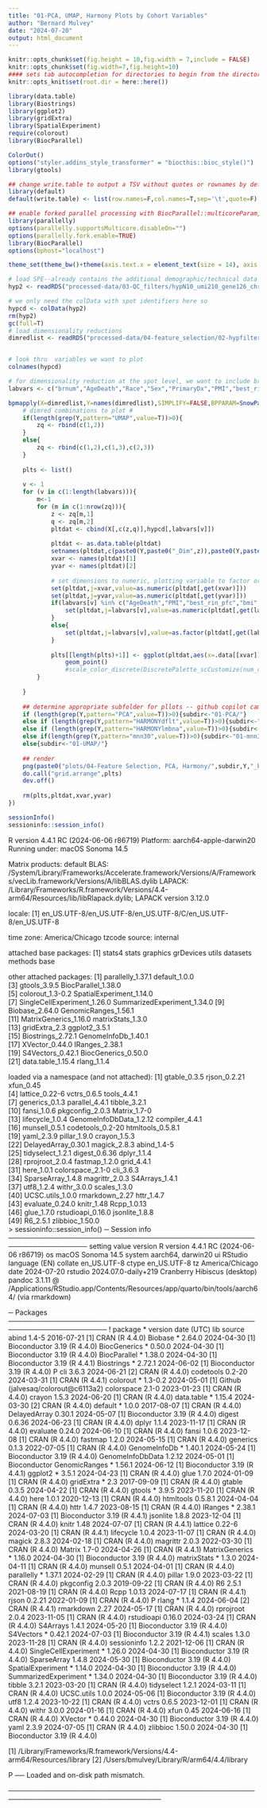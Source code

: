 ```yaml
---
title: "01-PCA, UMAP, Harmony Plots by Cohort Variables"
author: "Bernard Mulvey"
date: "2024-07-20"
output: html_document
---
```


```r
knitr::opts_chunk$set(fig.height = 10,fig.width = 7,include = FALSE)
knitr::opts_chunk$set(fig.width=7,fig.height=10)
#### sets tab autocompletion for directories to begin from the directory containing the .Rproj session, instead of the script's directory if different
knitr::opts_knit$set(root.dir = here::here())

library(data.table)
library(Biostrings)
library(ggplot2)
library(gridExtra)
library(SpatialExperiment)
require(colorout)
library(BiocParallel)

ColorOut()
options("styler.addins_style_transformer" = "biocthis::bioc_style()")
library(gtools)

## change write.table to output a TSV without quotes or rownames by default
library(default)
default(write.table) <- list(row.names=F,col.names=T,sep='\t',quote=F)

## enable forked parallel processing with BiocParallel::multicoreParam, future::, etc. seemed to need this a couple times, but otherwise havent so its here as a preventative measure.
library(parallelly)
options(parallelly.supportsMulticore.disableOn="")
options(parallelly.fork.enable=TRUE)
library(BiocParallel)
options(bphost="localhost")

theme_set(theme_bw()+theme(axis.text.x = element_text(size = 14), axis.title.x = element_text(size = 16), axis.text.y = element_text(size = 14), axis.title.y = element_text(size =16), plot.title = element_text(size = 20,hjust=0.5), strip.text = element_text(size=18), legend.text = element_text(size=10), legend.title = element_text(size=11,hjust=0.5)))
```

```r
# load SPE--already contains the additional demographic/technical data at this point (age, sex, BMI, PMI, best RIN from cortex..), with samples rotated
hyp2 <- readRDS("processed-data/03-QC_filters/hypN10_umi210_gene126_chrm50_spotsweeped_lognorm_rotsNmirrors_071924.RDS")

# we only need the colData with spot identifiers here so
hypcd <- colData(hyp2)
rm(hyp2)
gc(full=T)
# load dimensionality reductions
dimredlist <- readRDS("processed-data/04-feature_selection/02-hypfiltered_4featureset-pca-umap-harmonydefault-harmonylambdanull-mnn30_reducedDim_slot.RDS")


# look thru  variables we want to plot
colnames(hypcd)

# for dimensionality reduction at the spot level, we want to include brnum, agedeath, race, sex, PMI, best_rin_pfc, bmi, sample_id, sum_umi, sum_gene, expr_chrM, slide, and to be sure nothing too strange is happening, array_row and array_col
labvars <- c("brnum","AgeDeath","Race","Sex","PrimaryDx","PMI","best_rin_pfc","bmi","sample_id","sum_umi","sum_gene","expr_chrM","slide","array_row","array_col")
```

```r
bpmapply(X=dimredlist,Y=names(dimredlist),SIMPLIFY=FALSE,BPPARAM=SnowParam(workers = 8,type="SOCK"),BPOPTIONS=bpoptions(exports=c("labvars","hypcd"),packages = c("ggplot2","SpatialExperiment","gridExtra","data.table")),FUN=function(X,Y){
    # dimred combinations to plot #
    if(length(grep(Y,pattern="UMAP",value=T))>0){
        zq <- rbind(c(1,2))
    }
    else{
        zq <- rbind(c(1,2),c(1,3),c(2,3))
    }
    
    plts <- list()
    
    v <- 1
    for (v in c(1:length(labvars))){
        m<-1
        for (m in c(1:nrow(zq))){
            z <- zq[m,1]
            q <- zq[m,2]
            pltdat <- cbind(X[,c(z,q)],hypcd[,labvars[v]])
            
            pltdat <- as.data.table(pltdat)
            setnames(pltdat,c(paste0(Y,paste0("_Dim",z)),paste0(Y,paste0("_Dim",q)),labvars[v]))
            xvar <- names(pltdat)[1]
            yvar <- names(pltdat)[2]
            
            # set dimensions to numeric, plotting variable to factor or numeric
            set(pltdat,j=xvar,value=as.numeric(pltdat[,get(xvar)]))
            set(pltdat,j=yvar,value=as.numeric(pltdat[,get(yvar)]))
            if(labvars[v] %in% c("AgeDeath","PMI","best_rin_pfc","bmi","sum_umi","sum_gene","expr_chrM","array_row","array_col")){
                set(pltdat,j=labvars[v],value=as.numeric(pltdat[,get(labvars[v])]))
            }
            else{
                set(pltdat,j=labvars[v],value=as.factor(pltdat[,get(labvars[v])]))
            }
     
            plts[[length(plts)+1]] <- ggplot(pltdat,aes(x=.data[[xvar]],y=.data[[yvar]],col=.data[[labvars[v]]]))+
                geom_point()
                #scale_color_discrete(DiscretePalette_scCustomize(num_colors = 2 + length(unique(colData(hyp2.tmp)$label)), palette = "varibow")[3:(length(unique(colData(hyp2.tmp)$label)) + 2)])
        }
        
    }
    
    ## determine appropriate subfolder for pllots -- github copilot came out swinging and filled most of this in near-perfectly!
    if (length(grep(Y,pattern="PCA",value=T))>0){subdir<-"01-PCA/"}
    else if (length(grep(Y,pattern="HARMONYdflt",value=T))>0){subdir<-"01-Harmonydefault/"}
    else if (length(grep(Y,pattern="HARMONYlmbna",value=T))>0){subdir<-"01-Harmonylambdanull/"}
    else if(length(grep(Y,pattern="mnn30",value=T))>0){subdir<-"01-mnn30/"}
    else{subdir<-"01-UMAP/"}
    
    ## render
    png(paste0("plots/04-Feature Selection, PCA, Harmony/",subdir,Y,"_by_cohortvariables.png"),width=48,height=40,units="in",res=300)
    do.call("grid.arrange",plts)
    dev.off()
    
    rm(plts,pltdat,xvar,yvar)
})

```

```r
sessionInfo()
sessioninfo::session_info()
```
R version 4.4.1 RC (2024-06-06 r86719)
Platform: aarch64-apple-darwin20
Running under: macOS Sonoma 14.5

Matrix products: default
BLAS:   /System/Library/Frameworks/Accelerate.framework/Versions/A/Frameworks/vecLib.framework/Versions/A/libBLAS.dylib 
LAPACK: /Library/Frameworks/R.framework/Versions/4.4-arm64/Resources/lib/libRlapack.dylib;  LAPACK version 3.12.0

locale:
[1] en_US.UTF-8/en_US.UTF-8/en_US.UTF-8/C/en_US.UTF-8/en_US.UTF-8

time zone: America/Chicago
tzcode source: internal

attached base packages:
[1] stats4    stats     graphics  grDevices utils     datasets  methods   base     

other attached packages:
 [1] parallelly_1.37.1           default_1.0.0              
 [3] gtools_3.9.5                BiocParallel_1.38.0        
 [5] colorout_1.3-0.2            SpatialExperiment_1.14.0   
 [7] SingleCellExperiment_1.26.0 SummarizedExperiment_1.34.0
 [9] Biobase_2.64.0              GenomicRanges_1.56.1       
[11] MatrixGenerics_1.16.0       matrixStats_1.3.0          
[13] gridExtra_2.3               ggplot2_3.5.1              
[15] Biostrings_2.72.1           GenomeInfoDb_1.40.1        
[17] XVector_0.44.0              IRanges_2.38.1             
[19] S4Vectors_0.42.1            BiocGenerics_0.50.0        
[21] data.table_1.15.4           rlang_1.1.4                

loaded via a namespace (and not attached):
 [1] gtable_0.3.5            rjson_0.2.21            xfun_0.45              
 [4] lattice_0.22-6          vctrs_0.6.5             tools_4.4.1            
 [7] generics_0.1.3          parallel_4.4.1          tibble_3.2.1           
[10] fansi_1.0.6             pkgconfig_2.0.3         Matrix_1.7-0           
[13] lifecycle_1.0.4         GenomeInfoDbData_1.2.12 compiler_4.4.1         
[16] munsell_0.5.1           codetools_0.2-20        htmltools_0.5.8.1      
[19] yaml_2.3.9              pillar_1.9.0            crayon_1.5.3           
[22] DelayedArray_0.30.1     magick_2.8.3            abind_1.4-5            
[25] tidyselect_1.2.1        digest_0.6.36           dplyr_1.1.4            
[28] rprojroot_2.0.4         fastmap_1.2.0           grid_4.4.1             
[31] here_1.0.1              colorspace_2.1-0        cli_3.6.3              
[34] SparseArray_1.4.8       magrittr_2.0.3          S4Arrays_1.4.1         
[37] utf8_1.2.4              withr_3.0.0             scales_1.3.0           
[40] UCSC.utils_1.0.0        rmarkdown_2.27          httr_1.4.7             
[43] evaluate_0.24.0         knitr_1.48              Rcpp_1.0.13            
[46] glue_1.7.0              rstudioapi_0.16.0       jsonlite_1.8.8         
[49] R6_2.5.1                zlibbioc_1.50.0        
> sessioninfo::session_info()
─ Session info ──────────────────────────────────────────────────────────────────
 setting  value
 version  R version 4.4.1 RC (2024-06-06 r86719)
 os       macOS Sonoma 14.5
 system   aarch64, darwin20
 ui       RStudio
 language (EN)
 collate  en_US.UTF-8
 ctype    en_US.UTF-8
 tz       America/Chicago
 date     2024-07-20
 rstudio  2024.07.0-daily+219 Cranberry Hibiscus (desktop)
 pandoc   3.1.11 @ /Applications/RStudio.app/Contents/Resources/app/quarto/bin/tools/aarch64/ (via rmarkdown)

─ Packages ──────────────────────────────────────────────────────────────────────
 ! package              * version date (UTC) lib source
   abind                  1.4-5   2016-07-21 [1] CRAN (R 4.4.0)
   Biobase              * 2.64.0  2024-04-30 [1] Bioconductor 3.19 (R 4.4.0)
   BiocGenerics         * 0.50.0  2024-04-30 [1] Bioconductor 3.19 (R 4.4.0)
   BiocParallel         * 1.38.0  2024-04-30 [1] Bioconductor 3.19 (R 4.4.1)
   Biostrings           * 2.72.1  2024-06-02 [1] Bioconductor 3.19 (R 4.4.0)
 P cli                    3.6.3   2024-06-21 [2] CRAN (R 4.4.0)
   codetools              0.2-20  2024-03-31 [1] CRAN (R 4.4.1)
   colorout             * 1.3-0.2 2024-05-01 [1] Github (jalvesaq/colorout@c6113a2)
   colorspace             2.1-0   2023-01-23 [1] CRAN (R 4.4.0)
   crayon                 1.5.3   2024-06-20 [1] CRAN (R 4.4.0)
   data.table           * 1.15.4  2024-03-30 [2] CRAN (R 4.4.0)
   default              * 1.0.0   2017-08-07 [1] CRAN (R 4.4.0)
   DelayedArray           0.30.1  2024-05-07 [1] Bioconductor 3.19 (R 4.4.0)
   digest                 0.6.36  2024-06-23 [1] CRAN (R 4.4.0)
   dplyr                  1.1.4   2023-11-17 [1] CRAN (R 4.4.0)
   evaluate               0.24.0  2024-06-10 [1] CRAN (R 4.4.0)
   fansi                  1.0.6   2023-12-08 [1] CRAN (R 4.4.0)
   fastmap                1.2.0   2024-05-15 [1] CRAN (R 4.4.0)
   generics               0.1.3   2022-07-05 [1] CRAN (R 4.4.0)
   GenomeInfoDb         * 1.40.1  2024-05-24 [1] Bioconductor 3.19 (R 4.4.0)
   GenomeInfoDbData       1.2.12  2024-05-01 [1] Bioconductor
   GenomicRanges        * 1.56.1  2024-06-12 [1] Bioconductor 3.19 (R 4.4.1)
   ggplot2              * 3.5.1   2024-04-23 [1] CRAN (R 4.4.0)
   glue                   1.7.0   2024-01-09 [1] CRAN (R 4.4.0)
   gridExtra            * 2.3     2017-09-09 [1] CRAN (R 4.4.0)
   gtable                 0.3.5   2024-04-22 [1] CRAN (R 4.4.0)
   gtools               * 3.9.5   2023-11-20 [1] CRAN (R 4.4.0)
   here                   1.0.1   2020-12-13 [1] CRAN (R 4.4.0)
   htmltools              0.5.8.1 2024-04-04 [1] CRAN (R 4.4.0)
   httr                   1.4.7   2023-08-15 [1] CRAN (R 4.4.0)
   IRanges              * 2.38.1  2024-07-03 [1] Bioconductor 3.19 (R 4.4.1)
   jsonlite               1.8.8   2023-12-04 [1] CRAN (R 4.4.0)
   knitr                  1.48    2024-07-07 [1] CRAN (R 4.4.1)
   lattice                0.22-6  2024-03-20 [1] CRAN (R 4.4.1)
   lifecycle              1.0.4   2023-11-07 [1] CRAN (R 4.4.0)
   magick                 2.8.3   2024-02-18 [1] CRAN (R 4.4.0)
   magrittr               2.0.3   2022-03-30 [1] CRAN (R 4.4.0)
   Matrix                 1.7-0   2024-04-26 [1] CRAN (R 4.4.1)
   MatrixGenerics       * 1.16.0  2024-04-30 [1] Bioconductor 3.19 (R 4.4.0)
   matrixStats          * 1.3.0   2024-04-11 [1] CRAN (R 4.4.0)
   munsell                0.5.1   2024-04-01 [1] CRAN (R 4.4.0)
   parallelly           * 1.37.1  2024-02-29 [1] CRAN (R 4.4.0)
   pillar                 1.9.0   2023-03-22 [1] CRAN (R 4.4.0)
   pkgconfig              2.0.3   2019-09-22 [1] CRAN (R 4.4.0)
   R6                     2.5.1   2021-08-19 [1] CRAN (R 4.4.0)
   Rcpp                   1.0.13  2024-07-17 [1] CRAN (R 4.4.1)
   rjson                  0.2.21  2022-01-09 [1] CRAN (R 4.4.0)
 P rlang                * 1.1.4   2024-06-04 [2] CRAN (R 4.4.1)
   rmarkdown              2.27    2024-05-17 [1] CRAN (R 4.4.0)
   rprojroot              2.0.4   2023-11-05 [1] CRAN (R 4.4.0)
   rstudioapi             0.16.0  2024-03-24 [1] CRAN (R 4.4.0)
   S4Arrays               1.4.1   2024-05-20 [1] Bioconductor 3.19 (R 4.4.0)
   S4Vectors            * 0.42.1  2024-07-03 [1] Bioconductor 3.19 (R 4.4.1)
   scales                 1.3.0   2023-11-28 [1] CRAN (R 4.4.0)
   sessioninfo            1.2.2   2021-12-06 [1] CRAN (R 4.4.0)
   SingleCellExperiment * 1.26.0  2024-04-30 [1] Bioconductor 3.19 (R 4.4.0)
   SparseArray            1.4.8   2024-05-30 [1] Bioconductor 3.19 (R 4.4.0)
   SpatialExperiment    * 1.14.0  2024-04-30 [1] Bioconductor 3.19 (R 4.4.0)
   SummarizedExperiment * 1.34.0  2024-04-30 [1] Bioconductor 3.19 (R 4.4.0)
   tibble                 3.2.1   2023-03-20 [1] CRAN (R 4.4.0)
   tidyselect             1.2.1   2024-03-11 [1] CRAN (R 4.4.0)
   UCSC.utils             1.0.0   2024-05-06 [1] Bioconductor 3.19 (R 4.4.0)
   utf8                   1.2.4   2023-10-22 [1] CRAN (R 4.4.0)
   vctrs                  0.6.5   2023-12-01 [1] CRAN (R 4.4.0)
   withr                  3.0.0   2024-01-16 [1] CRAN (R 4.4.0)
   xfun                   0.45    2024-06-16 [1] CRAN (R 4.4.0)
   XVector              * 0.44.0  2024-04-30 [1] Bioconductor 3.19 (R 4.4.0)
   yaml                   2.3.9   2024-07-05 [1] CRAN (R 4.4.0)
   zlibbioc               1.50.0  2024-04-30 [1] Bioconductor 3.19 (R 4.4.0)

 [1] /Library/Frameworks/R.framework/Versions/4.4-arm64/Resources/library
 [2] /Users/bmulvey/Library/R/arm64/4.4/library

 P ── Loaded and on-disk path mismatch.

─────────────────────────────────────────────────────────────────────────────────
